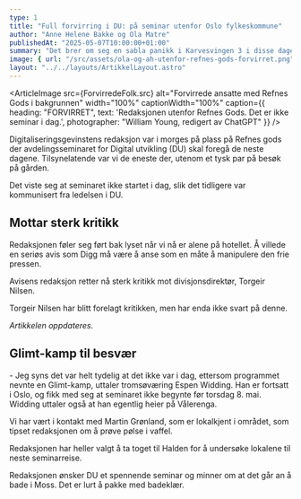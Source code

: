 ```yaml
---
type: 1
title: "Full forvirring i DU: på seminar utenfor Oslo fylkeskommune"
author: "Anne Helene Bakke og Ola Matre"
publishedAt: "2025-05-07T10:00:00+01:00"
summary: "Det brer om seg en sabla panikk i Karvesvingen 3 i disse dager. Årsaken? Uklar kommunikasjon fra ledelsen."
image: { url: "/src/assets/ola-og-ah-utenfor-refnes-gods-forvirret.png", alt: "Forvirrede ansatte med Refnes Gods i bakgrunnen", height: "500px" }
layout: "../../layouts/ArtikkelLayout.astro"
---
```


<ArticleImage src={ForvirredeFolk.src} alt="Forvirrede ansatte med Refnes Gods i bakgrunnen" width="100%" captionWidth="100%" caption={{
  heading: "FORVIRRET",
  text: 'Redaksjonen utenfor Refnes Gods. Det er ikke seminar i dag.',
  photographer: "William Young, redigert av ChatGPT"
}} />

Digitaliseringsgevinstens redaksjon var i morges på plass på Refnes gods der avdelingsseminaret for Digital utvikling (DU) skal foregå de neste dagene. Tilsynelatende var vi de eneste der, utenom et tysk par på besøk på gården.  

Det viste seg at seminaret ikke startet i dag, slik det tidligere var kommunisert fra ledelsen i DU.

## Mottar sterk kritikk 

Redaksjonen føler seg ført bak lyset når vi nå er alene på hotellet. Å villede en seriøs avis som Digg må være å anse som en måte å manipulere den frie pressen.  

Avisens redaksjon retter nå sterk kritikk mot divisjonsdirektør, Torgeir Nilsen.  

Torgeir Nilsen har blitt forelagt kritikken, men har enda ikke svart på denne.  

<i>Artikkelen oppdateres.</i>  

## Glimt-kamp til besvær 

\- Jeg syns det var helt tydelig at det ikke var i dag, ettersom programmet nevnte en Glimt-kamp, uttaler tromsøværing Espen Widding. Han er fortsatt i Oslo, og fikk med seg at seminaret ikke begynte før torsdag 8. mai. Widding uttaler også at han egentlig heier på Vålerenga.  

Vi har vært i kontakt med Martin Grønland, som er lokalkjent i området, som tipset redaksjonen om å prøve pølse i vaffel.  

Redaksjonen har heller valgt å ta toget til Halden for å undersøke lokalene til neste seminarreise.  

Redaksjonen ønsker DU et spennende seminar og minner om at det går an å bade i Moss. Det er lurt å pakke med badeklær.  
